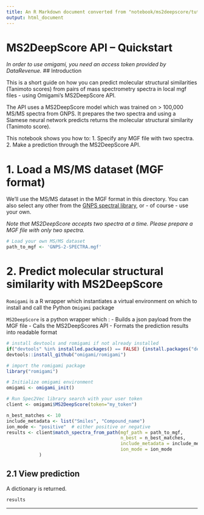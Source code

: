 ```yaml
---
title: An R Markdown document converted from "notebook/ms2deepscore/tutorial.ipynb"
output: html_document
---
```


# MS2DeepScore API – Quickstart

*In order to use omigami, you need an access token provided by DataRevenue.*
## Introduction

This is a short guide on how you can predict molecular structural similarities (Tanimoto scores) from pairs of mass spectrometry spectra in local mgf files - using Omigami's MS2DeepScore API.

The API uses a MS2DeepScore model which was trained on > 100,000 MS/MS spectra from GNPS. It prepares the two spectra and using a Siamese neural network predicts returns the molecular structural similarity (Tanimoto score).

This notebook shows you how to:
1. Specify any MGF file with two spectra.
2. Make a prediction through the MS2DeepScore API.

# 1. Load a MS/MS dataset (MGF format)

We'll use the MS/MS dataset in the MGF format in this directory. You can also select any other from the [GNPS spectral library](https://gnps-external.ucsd.edu/gnpslibrary), or - of course - use your own.

*Note that MS2DeepScore accepts two spectra at a time. Please prepare a MGF file with only two spectra.*

```r
# Load your own MS/MS dataset
path_to_mgf <- 'GNPS-2-SPECTRA.mgf'
```

# 2. Predict molecular structural similarity with MS2DeepScore

`Romigami` is a R wrapper which instantiates a virtual environment on which to install and call the Python `Omigami` package

`MS2DeepScore` is a python wrapper which :
- Builds a json payload from the MGF file
- Calls the MS2DeepScores API
- Formats the prediction results into readable format

```r
# install devtools and romigami if not already installed
if("devtools" %in% installed.packages() == FALSE) {install.packages("devtools")}
devtools::install_github("omigami/romigami")

# import the romigami package
library("romigami")
```

```r
# Initialize omigami environment
omigami <- omigami_init()
```

```r
# Run Spec2Vec library search with your user token
client <- omigami$MS2DeepScore(token="my_token")

n_best_matches <- 10
include_metadata <- list("Smiles", "Compound_name")
ion_mode <- "positive"  # either positive or negative
results <- client$match_spectra_from_path(mgf_path = path_to_mgf,
                                          n_best = n_best_matches,
                                          include_metadata = include_metadata,
                                          ion_mode = ion_mode
            )
```

## 2.1 View prediction
A dictionary is returned.

```r
results
```

____

